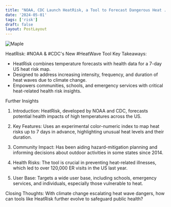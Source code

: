 ```yaml
---
title: "NOAA, CDC Launch HeatRisk, a Tool to Forecast Dangerous Heat . "
date: '2024-05-01'
tags: ['risk']
draft: false
layout: PostLayout
---
```


<div className="flex justify-center">
<div className="my-1 w-full px-2 xl:my-1 xl:w-1/2 xl:px-2">
    <img src="https://willpolesa.pythonanywhere.com/static/podcast_thumbnails/thumbnail_recIMbskxcGXKad59.jpg" alt="Maple" className="mx-auto h-58 w-auto" />
</div>
</div>

HeatRisk: #NOAA & #CDC's New #HeatWave Tool
Key Takeaways:
- HeatRisk combines temperature forecasts with health data for a 7-day US heat risk map.
- Designed to address increasing intensity, frequency, and duration of heat waves due to climate change.
- Empowers communities, schools, and emergency services with critical heat-related health risk insights.

Further Insights
1. Introduction:
HeatRisk, developed by NOAA and CDC, forecasts potential health impacts of high temperatures across the US.

2. Key Features:
Uses an experimental color-numeric index to map heat risks up to 7 days in advance, highlighting unusual heat levels and their duration.

3. Community Impact:
Has been aiding hazard-mitigation planning and informing decisions about outdoor activities in some states since 2014.

4. Health Risks:
The tool is crucial in preventing heat-related illnesses, which led to over 120,000 ER visits in the US last year.

5. User Base:
Targets a wide user base, including schools, emergency services, and individuals, especially those vulnerable to heat.

Closing Thoughts:
With climate change escalating heat wave dangers, how can tools like HeatRisk further evolve to safeguard public health?
